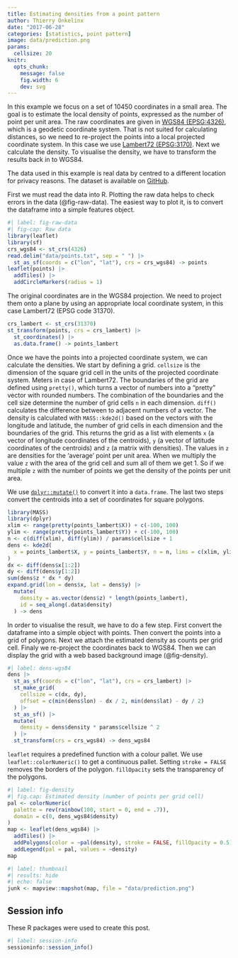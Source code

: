```yaml
---
title: Estimating densities from a point pattern
author: Thierry Onkelinx
date: "2017-06-28"
categories: [statistics, point pattern]
image: data/prediction.png
params:
  cellsize: 20
knitr: 
  opts_chunk:
    message: false
    fig.width: 6
    dev: svg
---
```


In this example we focus on a set of 10450 coordinates in a small area.
The goal is to estimate the local density of points, expressed as the number of point per unit area.
The raw coordinates are given in [WGS84 (EPSG:4326)](https://epsg.io/4326), which is a geodetic coordinate system. 
That is not suited for calculating distances, so we need to re-project the points into a local projected coordinate system.
In this case we use [Lambert72 (EPSG:3170)](https://epsg.io/31370).
Next we calculate the density.
To visualise the density, we have to transform the results back in to WGS84. 

The data used in this example is real data by centred to a different location for privacy reasons.
The dataset is available on [GitHub](https://github.com/ThierryO/my_blog/tree/master/data/20170628).

First we must read the data into R.
Plotting the raw data helps to check errors in the data (@fig-raw-data).
The easiest way to plot it, is to convert the dataframe into a simple features object.

```r
#| label: fig-raw-data
#| fig-cap: Raw data
library(leaflet)
library(sf)
crs_wgs84 <- st_crs(4326)
read.delim("data/points.txt", sep = " ") |>
  st_as_sf(coords = c("lon", "lat"), crs = crs_wgs84) -> points
leaflet(points) |>
  addTiles() |>
  addCircleMarkers(radius = 1)
```

The original coordinates are in the WGS84 projection.
We need to project them onto a plane by using an appropriate local coordinate system, in this case Lambert72 (EPSG code 31370).

```r
crs_lambert <- st_crs(31370)
st_transform(points, crs = crs_lambert) |>
  st_coordinates() |>
  as.data.frame() -> points_lambert
```

Once we have the points into a projected coordinate system, we can calculate the densities.
We start by defining a grid.
`cellsize` is the dimension of the square grid cell in the units of the projected coordinate system.
Meters in case of Lambert72.
The boundaries of the grid are defined using `pretty()`, which turns a vector of numbers into a "pretty" vector with rounded numbers.
The combination of the boundaries and the cell size determine the number of grid cells `n` in each dimension.
`diff()` calculates the difference between to adjacent numbers of a vector.
The density is calculated with `MASS::kde2d()` based on the vectors with the longitude and latitude, the number of grid cells in each dimension and the boundaries of the grid.
This returns the grid as a list with elements `x` (a vector of longitude coordinates of the centroids), `y` (a vector of latitude coordinates of the centroids) and `z` (a matrix with densities).
The values in `z` are densities for the 'average' point per unit area.
When we multiply the value `z` with the area of the grid cell and sum all of them we get 1.
So if we multiple `z` with the number of points we get the density of the points per unit area.

We use [`dplyr::mutate()`](http://dplyr.tidyverse.org/) to convert it into a `data.frame`.
The last two steps convert the centroids into a set of coordinates for square polygons.

```r
library(MASS)
library(dplyr)
xlim <- range(pretty(points_lambert$X)) + c(-100, 100)
ylim <- range(pretty(points_lambert$Y)) + c(-100, 100)
n <- c(diff(xlim), diff(ylim)) / params$cellsize + 1
dens <- kde2d(
  x = points_lambert$X, y = points_lambert$Y, n = n, lims = c(xlim, ylim)
)
dx <- diff(dens$x[1:2])
dy <- diff(dens$y[1:2])
sum(dens$z * dx * dy)
expand.grid(lon = dens$x, lat = dens$y) |>
  mutate(
    density = as.vector(dens$z) * length(points_lambert),
    id = seq_along(.data$density)
  ) -> dens
```

In order to visualise the result, we have to do a few step.
First convert the dataframe into a simple object with points.
Then convert the points into a grid of polygons.
Next we attach the estimated density as counts per grid cell.
Finaly we re-project the coordinates back to WGS84.
Then we can display the grid with a web based background image (@fig-density).

```r
#| label: dens-wgs84
dens |>
  st_as_sf(coords = c("lon", "lat"), crs = crs_lambert) |>
  st_make_grid(
    cellsize = c(dx, dy),
    offset = c(min(dens$lon) - dx / 2, min(dens$lat) - dy / 2)
  ) |>
  st_as_sf() |>
  mutate(
    density = dens$density * params$cellsize ^ 2
  ) |>
  st_transform(crs = crs_wgs84) -> dens_wgs84
```

`leaflet` requires a predefined function with a colour pallet.
We use `leaflet::colorNumeric()` to get a continuous pallet.
Setting `stroke = FALSE` removes the borders of the polygon.
`fillOpacity` sets the transparency of the polygons.

```r
#| label: fig-density
#| fig.cap: Estimated density (number of points per grid cell)
pal <- colorNumeric(
  palette = rev(rainbow(100, start = 0, end = .7)),
  domain = c(0, dens_wgs84$density)
)
map <- leaflet(dens_wgs84) |>
  addTiles() |>
  addPolygons(color = ~pal(density), stroke = FALSE, fillOpacity = 0.5) |>
  addLegend(pal = pal, values = ~density)
map
```

```r
#| label: thumbnail
#| results: hide
#| echo: false
junk <- mapview::mapshot(map, file = "data/prediction.png")
```


## Session info

These R packages were used to create this post.

```r
#| label: session-info
sessioninfo::session_info()
```
